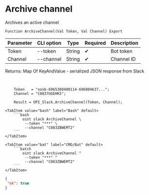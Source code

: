 ﻿---
sidebar_position: 4
---


# Archive channel
 Archives an active channel



`Function ArchiveChannel(Val Token, Val Channel) Export`

  | Parameter | CLI option | Type | Required | Description |
  |-|-|-|-|-|
  | Token | --token | String | &#x2714; | Bot token |
  | Channel | --channel | String | &#x2714; | Channel ID |

  
  Returns:  Map Of KeyAndValue - serialized JSON response from Slack

<br/>




```bsl title="1C:Enterprise/OneScript code example"
    Token   = "xoxb-6965308400114-696804637...";
    Channel = "C0837UGEHK5";

    Result = OPI_Slack.ArchiveChannel(Token, Channel);
```
 

 <Tabs>
  
    <TabItem value="bash" label="Bash" default>
        ```bash
            oint slack ArchiveChannel \
             --token "***" \
             --channel "C083ZBWEMT2"
        ```
    </TabItem>
  
    <TabItem value="bat" label="CMD/Bat" default>
        ```batch
            oint slack ArchiveChannel ^
             --token "***" ^
             --channel "C083ZBWEMT2"
        ```
    </TabItem>
</Tabs>


```json title="Result"
{
 "ok": true
}
```
